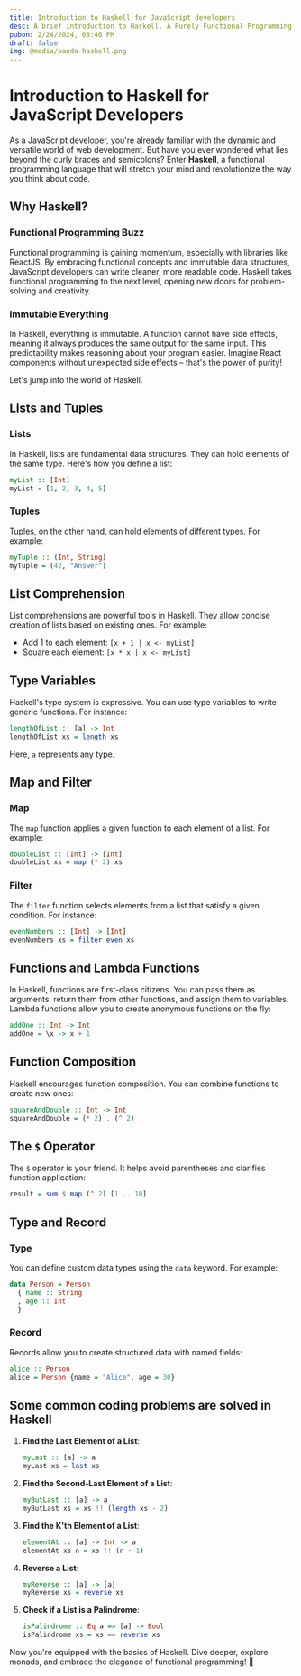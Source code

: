 ---
title: Introduction to Haskell for JavaScript developers
desc: A brief introduction to Haskell. A Purely Functional Programming Language with super powers.
pubon: 2/24/2024, 08:46 PM
draft: false
img: @media/panda-haskell.png
---

# Introduction to Haskell for JavaScript Developers

As a JavaScript developer, you're already familiar with the dynamic and versatile world of web development. But have you ever wondered what lies beyond the curly braces and semicolons? Enter **Haskell**, a functional programming language that will stretch your mind and revolutionize the way you think about code.

## Why Haskell?

### Functional Programming Buzz

Functional programming is gaining momentum, especially with libraries like ReactJS. By embracing functional concepts and immutable data structures, JavaScript developers can write cleaner, more readable code. Haskell takes functional programming to the next level, opening new doors for problem-solving and creativity.

### Immutable Everything

In Haskell, everything is immutable. A function cannot have side effects, meaning it always produces the same output for the same input. This predictability makes reasoning about your program easier. Imagine React components without unexpected side effects – that's the power of purity!

Let's jump into the world of Haskell.

## Lists and Tuples

### Lists

In Haskell, lists are fundamental data structures. They can hold elements of the same type. Here's how you define a list:

```haskell
myList :: [Int]
myList = [1, 2, 3, 4, 5]
```

### Tuples

Tuples, on the other hand, can hold elements of different types. For example:

```haskell
myTuple :: (Int, String)
myTuple = (42, "Answer")
```

## List Comprehension

List comprehensions are powerful tools in Haskell. They allow concise creation of lists based on existing ones. For example:

- Add 1 to each element: `[x + 1 | x <- myList]`
- Square each element: `[x * x | x <- myList]`

## Type Variables

Haskell's type system is expressive. You can use type variables to write generic functions. For instance:

```haskell
lengthOfList :: [a] -> Int
lengthOfList xs = length xs
```

Here, `a` represents any type.

## Map and Filter

### Map

The `map` function applies a given function to each element of a list. For example:

```haskell
doubleList :: [Int] -> [Int]
doubleList xs = map (* 2) xs
```

### Filter

The `filter` function selects elements from a list that satisfy a given condition. For instance:

```haskell
evenNumbers :: [Int] -> [Int]
evenNumbers xs = filter even xs
```

## Functions and Lambda Functions

In Haskell, functions are first-class citizens. You can pass them as arguments, return them from other functions, and assign them to variables. Lambda functions allow you to create anonymous functions on the fly:

```haskell
addOne :: Int -> Int
addOne = \x -> x + 1
```

## Function Composition

Haskell encourages function composition. You can combine functions to create new ones:

```haskell
squareAndDouble :: Int -> Int
squareAndDouble = (* 2) . (^ 2)
```

## The `$` Operator

The `$` operator is your friend. It helps avoid parentheses and clarifies function application:

```haskell
result = sum $ map (^ 2) [1 .. 10]
```

## Type and Record

### Type

You can define custom data types using the `data` keyword. For example:

```haskell
data Person = Person
  { name :: String
  , age :: Int
  }
```

### Record

Records allow you to create structured data with named fields:

```haskell
alice :: Person
alice = Person {name = "Alice", age = 30}
```

## Some common coding problems are solved in Haskell

1. **Find the Last Element of a List**:
    ```haskell
    myLast :: [a] -> a
    myLast xs = last xs
    ```

2. **Find the Second-Last Element of a List**:
    ```haskell
    myButLast :: [a] -> a
    myButLast xs = xs !! (length xs - 2)
    ```

3. **Find the K'th Element of a List**:
    ```haskell
    elementAt :: [a] -> Int -> a
    elementAt xs n = xs !! (n - 1)
    ```

4. **Reverse a List**:
    ```haskell
    myReverse :: [a] -> [a]
    myReverse xs = reverse xs
    ```

5. **Check if a List is a Palindrome**:
    ```haskell
    isPalindrome :: Eq a => [a] -> Bool
    isPalindrome xs = xs == reverse xs
    ```

Now you're equipped with the basics of Haskell. Dive deeper, explore monads, and embrace the elegance of functional programming! 🚀
